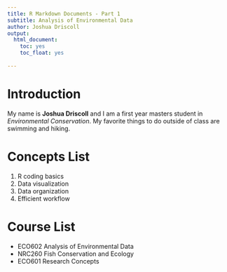 ```yaml
---
title: R Markdown Documents - Part 1
subtitle: Analysis of Environmental Data
author: Joshua Driscoll
output:
  html_document:
    toc: yes
    toc_float: yes
  
---
```


# Introduction
My name is **Joshua Driscoll** and I am a first year masters student in *Environmental Conservation*. My favorite things to do outside of class are swimming and hiking.

# Concepts List

1. R coding basics
1. Data visualization
1. Data organization
1. Efficient workflow

# Course List
* ECO602 Analysis of Environmental Data
* NRC260 Fish Conservation and Ecology
* ECO601 Research Concepts


